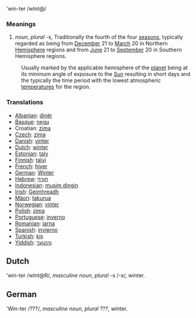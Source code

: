 'win-ter /wInt@/

=== Meanings ===

# ''noun'', ''plural'' -s, Traditionally the fourth of the four [[season]]s, typically regarded as being from [[December]] 21 to [[March]] 20 in Northern [[Hemisphere]] regions and from [[June]] 21 to [[September]] 20 in Southern Hemisphere regions. 
:Usually marked by the applicable hemisphere of the [[planet]] being at its minimum angle of exposure to the [[Sun]] resulting in short days and the typically the time period with the lowest atmospheric [[temperature]]s for the region.

=== Translations ===

*[[Albanian]]: [[dinër]]
*[[Basque]]: [[negu]]
*Croatian: [[zima]]
*[[Czech]]: [[zima]]
*[[Danish]]: [[vinter]]
*[[Dutch]]: [[winter]]
*[[Estonian]]: [[talv]]
*[[Finnish]]: [[talvi]]
*[[French]]: [[hiver]]
*[[German]]: [[Winter]]
*[[Hebrew]]: [[חורף]]
*[[Indonesian]]: [[musim dingin]]
*[[Irish]]: [[Geimhreadh]]
*[[Mäori]]: [[takurua]]
*[[Norwegian]]: [[vinter]]
* [[Polish]]: [[zima]]
*[[Portuguese]]: [[inverno]]
*[[Romanian]]: [[iarna]]
*[[Spanish]]: [[invierno]]
*[[Turkish]]: [[kiş]]
*[[Yiddish]]: [[װינטער]]

== Dutch ==
'win-ter /wInt@R/, ''masculine noun'', ''plural'' -s /-s/, winter.

== German ==
'Win-ter /???/, ''masculine noun'', ''plural'' ???, winter.